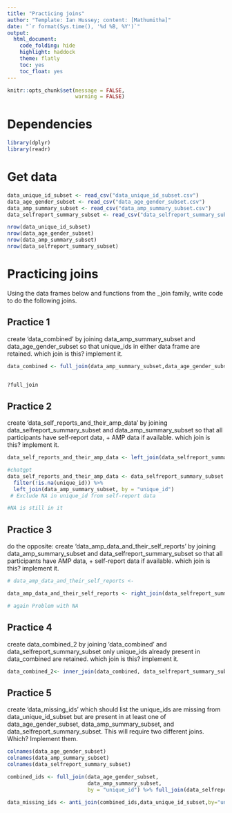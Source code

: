 ```yaml
---
title: "Practicing joins"
author: "Template: Ian Hussey; content: [Mathumitha]"
date: "`r format(Sys.time(), '%d %B, %Y')`"
output:
  html_document:
    code_folding: hide
    highlight: haddock
    theme: flatly
    toc: yes
    toc_float: yes
---
```


```r

knitr::opts_chunk$set(message = FALSE,
                      warning = FALSE)

```

# Dependencies

```r

library(dplyr)
library(readr)

```

# Get data

```r

data_unique_id_subset <- read_csv("data_unique_id_subset.csv")
data_age_gender_subset <- read_csv("data_age_gender_subset.csv")
data_amp_summary_subset <- read_csv("data_amp_summary_subset.csv")
data_selfreport_summary_subset <- read_csv("data_selfreport_summary_subset.csv")

nrow(data_unique_id_subset)
nrow(data_age_gender_subset)
nrow(data_amp_summary_subset)
nrow(data_selfreport_summary_subset)

```

# Practicing joins

Using the data frames below and functions from the _join family, write code to do the following joins.  

## Practice 1

create 'data_combined' by joining data_amp_summary_subset and data_age_gender_subset so that unique_ids in either data frame are retained. which join is this? implement it. 

```r

data_combined <- full_join(data_amp_summary_subset,data_age_gender_subset,by= c("unique_id"))


?full_join

```

## Practice 2

create 'data_self_reports_and_their_amp_data' by joining data_selfreport_summary_subset and data_amp_summary_subset so that all participants have self-report data, + AMP data if available. which join is this? implement it. 

```r
data_self_reports_and_their_amp_data <- left_join(data_selfreport_summary_subset,data_amp_summary_subset,by= "unique_id")

#chatgpt
data_self_reports_and_their_amp_data <- data_selfreport_summary_subset %>%
  filter(!is.na(unique_id)) %>%
  left_join(data_amp_summary_subset, by = "unique_id")
 # Exclude NA in unique_id from self-report data

#NA is still in it 
```

## Practice 3

do the opposite: create 'data_amp_data_and_their_self_reports' by joining data_amp_summary_subset and data_selfreport_summary_subset so that all participants have AMP data, + self-report data if available. which join is this? implement it. 

```r

# data_amp_data_and_their_self_reports <- 

data_amp_data_and_their_self_reports <- right_join(data_selfreport_summary_subset,data_amp_summary_subset, by="unique_id")

# again Problem with NA
```

## Practice 4

create data_combined_2 by joining 'data_combined' and data_selfreport_summary_subset only unique_ids already present in data_combined are retained. which join is this? implement it. 

```r

data_combined_2<- inner_join(data_combined, data_selfreport_summary_subset, by = "unique_id")

```

## Practice 5

create 'data_missing_ids' which should list the unique_ids are missing from data_unique_id_subset but are present in at least one of data_age_gender_subset, data_amp_summary_subset, and data_selfreport_summary_subset. This will require two different joins. Which? Implement them.

```r
colnames(data_age_gender_subset)
colnames(data_amp_summary_subset)
colnames(data_selfreport_summary_subset)

combined_ids <- full_join(data_age_gender_subset,
                          data_amp_summary_subset, 
                          by = "unique_id") %>% full_join(data_selfreport_summary_subset, by = "unique_id")

data_missing_ids <- anti_join(combined_ids,data_unique_id_subset,by="unique_id") %>%  select(unique_id) %>% distinct()


```



